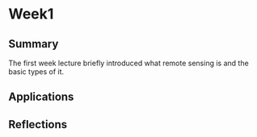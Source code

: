 # Week1
## Summary
The first week lecture briefly introduced what remote sensing is and the basic types of it. 

## Applications
## Reflections